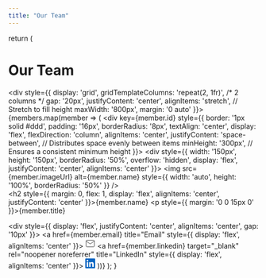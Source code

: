 ```yaml
---
title: "Our Team"
---
```



  return (
    <div>
      <h1>Our Team</h1>
      <div style={{ 
        display: 'grid', 
        gridTemplateColumns: 'repeat(2, 1fr)', /* 2 columns */
        gap: '20px', 
        justifyContent: 'center',
        alignItems: 'stretch', // Stretch to fill height
        maxWidth: '800px',
        margin: '0 auto'
      }}>
        {members.map(member => (
          <div key={member.id} style={{ 
            border: '1px solid #ddd', 
            padding: '16px', 
            borderRadius: '8px', 
            textAlign: 'center',
            display: 'flex',
            flexDirection: 'column',
            alignItems: 'center',
            justifyContent: 'space-between', // Distributes space evenly between items
            minHeight: '300px', // Ensures a consistent minimum height
          }}>
            <div style={{ width: '150px', height: '150px', borderRadius: '50%', overflow: 'hidden', display: 'flex', justifyContent: 'center', alignItems: 'center' }}>
              <img src={member.imageUrl} alt={member.name} style={{ width: 'auto', height: '100%', borderRadius: '50%' }} />
            </div>
            <h2 style={{ margin: 0, flex: 1, display: 'flex', alignItems: 'center', justifyContent: 'center' }}>{member.name}</h2>
            <p style={{ margin: '0 0 15px 0' }}>{member.title}</p>
            <div style={{ display: 'flex', justifyContent: 'center', alignItems: 'center', gap: '10px' }}>
              <a href={member.email} title="Email" style={{ display: 'flex', alignItems: 'center' }}>
                <svg width="20" height="20" viewBox="0 0 24 24" fill="none" stroke="currentColor" strokeWidth="2" strokeLinecap="round" strokeLinejoin="round">
                  <path d="M4 4h16c1.1 0 2 .9 2 2v12c0 1.1-.9 2-2 2H4c-1.1 0-2-.9-2-2V6c0-1.1.9-2 2-2z"/>
                  <polyline points="22,6 12,13 2,6"/>
                </svg>
              </a>
              <a href={member.linkedin} target="_blank" rel="noopener noreferrer" title="LinkedIn" style={{ display: 'flex', alignItems: 'center' }}>
                <svg width="20" height="20" preserveAspectRatio="xMidYMid" viewBox="0 0 256 256">
                  <path d="M218.123 218.127h-37.931v-59.403c0-14.165-.253-32.4-19.728-32.4-19.756 0-22.779 15.434-22.779 31.369v60.43h-37.93V95.967h36.413v16.694h.51a39.907 39.907 0 0 1 35.928-19.733c38.445 0 45.533 25.288 45.533 58.186l-.016 67.013ZM56.955 79.27c-12.157.002-22.014-9.852-22.016-22.009-.002-12.157 9.851-22.014 22.008-22.016 12.157-.003 22.014 9.851 22.016 22.008A22.013 22.013 0 0 1 56.955 79.27m18.966 138.858H37.95V95.967h37.97v122.16ZM237.033.018H18.89C8.58-.098.125 8.161-.001 18.471v219.053c.122 10.315 8.576 18.582 18.89 18.474h218.144c10.336.128 18.823-8.139 18.966-18.474V18.454c-.147-10.33-8.635-18.588-18.966-18.453" fill="#0A66C2"></path>
                </svg>
              </a>
              </div>
          </div>
        ))}
      </div>
    </div>
  );
}
